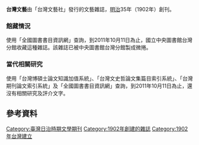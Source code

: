 {{expand|time=2016-02-12T02:50:50+00:00}}
{{unreferenced|time=2016-02-12T02:50:50+00:00}}
'''台灣文藝'''由「台灣文藝社」發行的文藝雜誌，[[明治|明治]]35年（1902年）創刊。

=== 館藏情況 ===
使用「全國圖書書目資訊網」查詢，到2011年10月11日為止，國立中央圖書館台灣分館收藏這種雜誌。該雜誌已被中央圖書館台灣分館製成微捲。

=== 當代相關研究 ===
使用「台灣博碩士論文知識加值系統」、「台灣文史哲論文集篇目索引系統」、「台灣期刊論文索引系統」及「全國圖書書目資訊網」查詢，到2011年10月11日為止，還沒有相關研究及評介文字。

==參考資料==
<references />

[[Category:臺灣日治時期文學期刊|Category:臺灣日治時期文學期刊]]
[[Category:1902年創建的雜誌|Category:1902年創建的雜誌]]
[[Category:1902年台灣建立|Category:1902年台灣建立]]